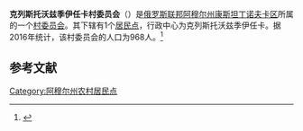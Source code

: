 {{Infobox Settlement
| official_name = 克列斯托沃兹季伊任卡村委员会
| native_name = Крестовоздвиженский сельсовет
| pushpin_map = Russia Far Eastern Federal District
| map_caption = 在[[俄羅斯|俄羅斯]]遠東的位置
| settlement_type = [[村委员会|村委员会]]
| subdivision_type = [[国家|国家]]
| subdivision_type1 = [[俄罗斯行政区划|州]]
| subdivision_type2 = [[区_(苏联)|区]]
| subdivision_name = {{RUS}}
| subdivision_name1 = [[阿穆尔州|阿穆尔州]]
| subdivision_name2 = [[康斯坦丁诺夫卡区|康斯坦丁诺夫卡区]]
| seat_type = 行政中心
| seat = 克列斯托沃兹季伊任卡
| population_as_of=2016
| population_footnotes = <ref name=amurstat />
| population_total = 968
| coordinates_display = inline,title
| latd = 49 | latm = 46 | lats = 22 | latNS = N
| longd = 127 | longm = 58 | longs = 19 | longEW = E
| timezone = [[雅库茨克时间|MSK+6]]
| utc_offset = +9
| blank_name = [[俄罗斯市政土地区划代码|OKTMO编码]]
| blank_info = [http://classif.spb.ru/classificators/view/tma.php?st=A&kr=1&kod=10630428 10630428]
}}
'''克列斯托沃兹季伊任卡村委员会'''（{{lang-ru|Крестовоздвиженский сельсовет}}）是[[俄罗斯联邦|俄罗斯联邦]][[阿穆尔州|阿穆尔州]][[康斯坦丁诺夫卡区|康斯坦丁诺夫卡区]]所属的一个[[村委员会|村委员会]]。其下辖有1个[[居民点|居民点]]，行政中心为克列斯托沃兹季伊任卡。据2016年统计，该村委员会的人口为968人。<ref name=amurstat>{{cite web |url=http://amurstat.gks.ru/wps/wcm/connect/rosstat_ts/amurstat/resources/d600c10043769f3eb9effbdd898fc419/07_1_4.htm |title=Оценка численности населения по городским округам, муниципальным районам, городским и сельским поселениям Амурской области на 1 января 2016 года |language=ru |accessdate=2016-04-21 |archiveurl=https://www.webcitation.org/6gvsqa6qi?url=http://amurstat.gks.ru/wps/wcm/connect/rosstat_ts/amurstat/resources/d600c10043769f3eb9effbdd898fc419/07_1_4.htm |archivedate=2016-04-21 |deadurl=yes }}</ref>

== 参考文献 ==
{{reflist}}

{{Russia-stub}}

[[Category:阿穆尔州农村居民点|Category:阿穆尔州农村居民点]]